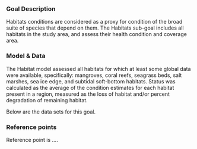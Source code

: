 ### Goal Description

Habitats conditions are considered as a proxy for condition of the broad suite of species that depend on them. The Habitats sub-goal includes all habitats in the study area, and assess their health condition and coverage area.

### Model & Data 

The Habitat model assessed all habitats for which at least some global data were available, specifically: mangroves, coral reefs, seagrass beds, salt marshes, sea ice edge, and subtidal soft-bottom habitats. Status was calculated as the average of the condition estimates for each habitat present in a region, measured as the loss of habitat and/or percent degradation of remaining habitat. 

Below are the data sets for this goal.

### Reference points 

Reference point is ....

